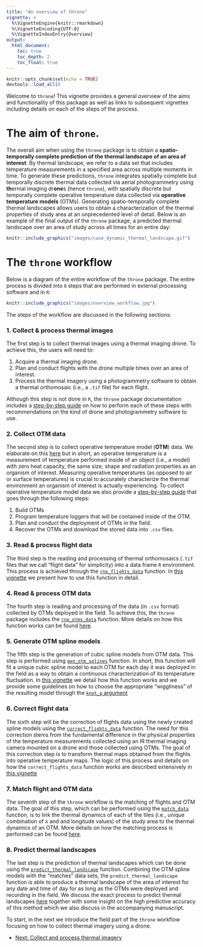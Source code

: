 ```yaml
---
title: "An overview of throne"
vignette: >
  %\VignetteEngine{knitr::rmarkdown}
  %\VignetteEncoding{UTF-8}
  %\VignetteIndexEntry{Overview}
output:
  html_document:
    toc: true
    toc_depth: 2
    toc_float: true
---
```

```r
knitr::opts_chunk$set(echo = TRUE)
devtools::load_all()
```

Welcome to `throne`! This vignette provides a general overview of the aims and functionality of this package as well as links to subsequent vignettes including details on each of the steps of the process. 

# The aim of `throne`. 

The overall aim when using the `throne` package is to obtain a **spatio-temporally complete prediction of the thermal landscape of an area of interest**. By thermal landscape, we refer to a data set that includes temperature measurements in a specified area across multiple moments in time. To generate these predictions, `throne`  integrates spatially complete but temporally discrete thermal data collected via aerial photogrammetry using **th**ermal imaging dr**one**s (hence `throne`), with spatially discrete but temporally complete operative temperature data collected via **operative temperature models** (OTMs). Generating spatio-temporally complete thermal landscapes allows users to obtain a characterization of the thermal properties of study area at an unprecedented level of detail. Below is an example of the final output of the `throne` package, a predicted thermal landscape over an area of study across all times for an entire day: 

```r
knitr::include_graphics("images/case_dynamic_thermal_landscape.gif")
```

# The `throne` workflow

Below is a diagram of the entire workflow of the `throne` package. The entire process is divided into `8` steps that are performed in external processing software and in `R`: 

```r
knitr::include_graphics("images/overview_workflow.jpg")
```

The steps of the workflow are discussed in the following sections:

### **1. Collect & process thermal images**

The first step is to collect thermal images using a thermal imaging drone. To achieve this, the users will need to:

1. Acquire a thermal imaging drone. 
2. Plan and conduct flights with the drone multiple times over an area of interest. 
3. Process the thermal imagery using a photogrammetry software to obtain a thermal orthomosaic (i.e., a `.tif` file) for each flight. 

Although this step is not done in `R`, the `throne` package documentation includes a [step-by-step guide](https://ggcostoya.github.io/throne/articles/collect_n_process_thermal_images.html) on how to perform each of these steps with recommendations on the kind of drone and photogrammetry software to use. 

### **2. Collect OTM data**

The second step is to collect operative temperature model (**OTM**) data. We elaborate on this [here](https://ggcostoya.github.io/throne/articles/collect_otm_data.html#building-otms) but in short, an operative temperature is a measurement of temperature performed inside of an object (i.e., a model) with zero heat capacity, the same size, shape and radiation properties as an organism of interest. Measuring operative temperatures (as opposed to air or surface temperatures) is crucial to accurately characterize the thermal environment  an organism of interest is actually experiencing. To collect operative temperature model data we also provide a [step-by-step guide](https://ggcostoya.github.io/throne/articles/collect_otm_data.html) that goes through the following steps: 

1. Build OTMs
2. Program temperature loggers that will be contained inside of the OTM.
3. Plan and conduct the deployment of OTMs in the field. 
4. Recover the OTMs and download the stored data into `.csv` files. 

### **3. Read & process flight data**

The third step is the reading and processing of thermal orthomosaics (`.tif` files that we call "flight data" for simplicity) into a data frame `R` environment. This process is achieved through the [`rnp_flights_data`](https://ggcostoya.github.io/throne/reference/rnp_flights_data.html) function. In [this vignette](https://ggcostoya.github.io/throne/articles/rnp_flights_data.html) we present how to use this function in detail. 

### **4. Read & process OTM data**

The fourth step is  reading and processing of the data (in `.csv` format) collected by OTMs deployed in the field. To achieve this, the `throne` package includes the [`rnp_otms_data`](https://ggcostoya.github.io/throne/reference/rnp_otms_data.html) function. More details on how this function works can be found [here](https://ggcostoya.github.io/throne/articles/rnp_otms_data_gen_otm_splines.html#how-the-rnp_otms_data-function-works).

### **5. Generate OTM spline models**

The fifth step is the generation of cubic spline models from OTM data. This step is performed using [`gen_otm_splines`](https://ggcostoya.github.io/throne/reference/gen_otm_splines.html) function. In short, this function will fit a unique cubic spline model to each OTM for each day it was deployed in the field as a way to obtain a continuous characterization of its temperature fluctuation. In [this vignette](https://ggcostoya.github.io/throne/articles/rnp_otms_data_gen_otm_splines.html#how-the-rnp_otms_data-function-works) we detail how this function works and we provide some guidelines on how to choose the appropriate "wiggliness" of the resulting model through the [`knot_p` argument](https://ggcostoya.github.io/throne/articles/rnp_otms_data_gen_otm_splines.html#choosing-the-appropriate-knot_p-value-)

### **6. Correct flight data**

The sixth step will be the correction of flights data using the newly created spline models using the [`correct_flights_data`](https://ggcostoya.github.io/throne/reference/correct_flights_data.html) function. The need for this correction stems from the fundamental difference in the physical properties of the temperature measurements collected using an IR thermal imaging camera mounted on a drone and those collected using OTMs. The goal of this correction step is to transform thermal maps obtained from the flights into operative temperature maps. The logic of this process and details on how the `correct_flights_data` function works are described extensively in [this vignette](https://ggcostoya.github.io/throne/articles/correct_flights_data.html#overview)

### **7. Match flight and OTM data**

The seventh step of the `throne` workflow is the matching of flights and OTM data. The goal of this step, which can be performed using the [`match_data`](https://ggcostoya.github.io/throne/reference/match_data.html) function, is to link the thermal dynamics of each of the tiles (i.e., unique combination of x and and longitude values) of the study area to the thermal dynamics of an OTM. More details on how the matching process is performed can be found [here](https://ggcostoya.github.io/throne/articles/predict_thermal_landscapes.html#the-match_data-function). 

### **8. Predict thermal landscapes**

The last step is the prediction of thermal landscapes which can be done using the [`predict_thermal_landscape`](https://ggcostoya.github.io/throne/reference/predict_thermal_landscapes.html) function. Combining the OTM spline models with the "matches" data sets, the `predict_thermal_landscape` function is able to produce a thermal landscape of the area of interest for any date and time of day for as long as the OTMs were deployed and recording in the field. We discuss the exact process to predict thermal landscapes [here](https://ggcostoya.github.io/throne/articles/predicting_thermal_landscapes.html#predicting-thermal-landscapes) together with some insight on the high predictive accuracy of this method which we also discuss in the accompanying manuscript. 

To start, in the next we introduce the field part of the `throne` workflow focusing on how to collect thermal imagery using a drone. 

<nav aria-label="Page navigation">
 <ul class="pagination justify-content-end">
  <li class="page-item"><a class="page-link" href="collect_n_process_thermal_images.html">Next: Collect and process thermal imagery </a></li>
 </ul>
</nav>
